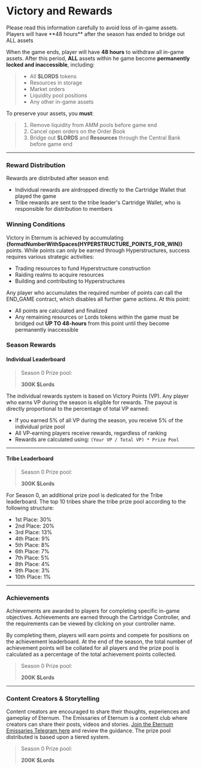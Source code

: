 
# Victory and Rewards

<Callout type="danger">
  Please read this information carefully to avoid loss of in-game assets. Players will have **48 hours** after the
  season has ended to bridge out ALL assets
</Callout>

When the game ends, player will have **48 hours** to withdraw all in-game assets. After this period, **ALL** assets
within he game become **permanently locked and inaccessible**, including:

> - All **$LORDS** tokens
> - Resources in storage
> - Market orders
> - Liquidity pool positions
> - Any other in-game assets

To preserve your assets, you **must**:

> 1. Remove liquidity from AMM pools before game end
> 2. Cancel open orders on the Order Book
> 3. Bridge out **$LORDS** and **Resources** through the Central Bank before game end

---

### Reward Distribution

Rewards are distributed after season end:

- Individual rewards are airdropped directly to the Cartridge Wallet that played the game
- Tribe rewards are sent to the tribe leader's Cartridge Wallet, who is responsible for distribution to members

### Winning Conditions

Victory in Eternum is achieved by accumulating **{formatNumberWithSpaces(HYPERSTRUCTURE_POINTS_FOR_WIN)}** points. While
points can only be earned through Hyperstructures, success requires various strategic activities:

- Trading resources to fund Hyperstructure construction
- Raiding realms to acquire resources
- Building and contributing to Hyperstructures

Any player who accumulates the required number of points can call the END_GAME contract, which disables all further game
actions. At this point:

- All points are calculated and finalized
- Any remaining resources or Lords tokens within the game must be bridged out **UP TO 48-hours** from this point until
  they become permanently inaccessible

### Season Rewards

#### Individual Leaderboard

> Season 0 Prize pool:
>
> **300K $Lords**

The individual rewards system is based on Victory Points (VP). Any player who earns VP during the season is eligible for
rewards. The payout is directly proportional to the percentage of total VP earned:

- If you earned 5% of all VP during the season, you receive 5% of the individual prize pool
- All VP-earning players receive rewards, regardless of ranking
- Rewards are calculated using: `(Your VP / Total VP) * Prize Pool`

---

#### Tribe Leaderboard

> Season 0 Prize pool:
>
> **300K $Lords**

For Season 0, an additional prize pool is dedicated for the Tribe leaderboard. The top 10 tribes share the tribe prize
pool according to the following structure:

- 1st Place: 30%
- 2nd Place: 20%
- 3rd Place: 13%
- 4th Place: 9%
- 5th Place: 8%
- 6th Place: 7%
- 7th Place: 5%
- 8th Place: 4%
- 9th Place: 3%
- 10th Place: 1%

---

### Achievements

Achievements are awarded to players for completing specific in-game objectives. Achievements are earned through the
Cartridge Controller, and the requirements can be viewed by clicking on your controller name.

By completing them, players will earn points and compete for positions on the achievement leaderboard. At the end of the
season, the total number of achievement points will be collated for all players and the prize pool is calculated as a
percentage of the total achievement points collected.

> Season 0 Prize pool:
>
> **200K $Lords**

---

### Content Creators & Storytelling

Content creators are encouraged to share their thoughts, experiences and gameplay of Eternum. The Emissaries of Eternum
is a content club where creators can share their posts, videos and stories.
[Join the Eternum Emissaries Telegram here](https://t.me/EternumEmissaries) and review the guidance. The prize pool
distributed is based upon a tiered system.

> Season 0 Prize pool:
>
> **200K $Lords**
